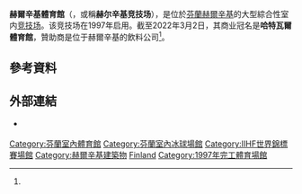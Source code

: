 {{Infobox stadium
| name         = 赫爾辛基體育館
| nickname     = 
| image        = [[File:Helsinki_Arena_March_2022.jpg|250px]]
| logo_image   = 
| coordinates  = {{coord|60|12|20.66|N|24|55|44.03|E|type:landmark|display=inline,title}}
| location     = [[芬蘭|芬蘭]][[赫爾辛基|赫爾辛基]]
| broke_ground = 1996年4月2日
| opened       = 1997年4月19日<ref name="world"/>
| owner        = Arena Events Oy
| surface      = 多樣
| architect    = SCI Architects
| project_manager = {{tsl|en|Harry Harkimo|哈利·哈爾基莫}}
| main_contractors = [[斯堪斯卡|斯堪斯卡]]
| construction_cost = 300.000.000 [[芬蘭馬克|mk]] <br/> <small> (50.000.000 [[歐元|€]])</small>
| former_names = Hartwall Areena (1997–2014)<br/>Hartwall Arena (2014-2022)
| tenants      = [[赫爾辛基小丑|赫爾辛基小丑]] (1997-)
| capacity     = 14,000 (籃球)<br/>13,349 (冰球)<br/>7,500 - 15,000 (演唱會)<br/>3,000 - 5,000 (劇院)
}}
'''赫爾辛基體育館'''（{{lang-fi|Helsinki-halli}}，或稱'''赫尔辛基竞技场'''），是位於[[芬蘭|芬蘭]][[赫爾辛基|赫爾辛基]]的大型綜合性室内[[竞技场|竞技场]]。该竞技场在1997年启用。截至2022年3月2日，其商业冠名是'''哈特瓦爾體育館'''，贊助商是位于赫爾辛基的飲料公司{{le|哈特瓦爾|Hartwall}}<ref name="Hyyppä+Niemeläinen"/>。

==參考資料==
{{Reflist|30em|refs=
<ref name="world">{{cite web | url = http://www.worldofstadiums.com/europe/finland/hartwall-arena/ | title = Hartwall Arena | language = en | publisher = World of Stadiums | accessdate = 2017-10-30 | archive-date = 2021-01-05 | archive-url = https://web.archive.org/web/20210105183511/http://www.worldofstadiums.com/europe/finland/hartwall-arena/ | dead-url = no }}</ref>

<ref name="Hyyppä+Niemeläinen">{{cite web | url = https://yle.fi/urheilu/3-12339818 | title = Hartwall Arenan nimikyltit otettiin pois Helsingin areenasta – katso kuvat ja video historiallisesta hetkestä | author = Hyyppä, Emma & Niemeläinen, Jonne | language = fi | publisher = Yle | date = 2022-03-02 | accessdate = 2022-03-02 | archive-date = 2022-04-08 | archive-url = https://web.archive.org/web/20220408055701/https://yle.fi/urheilu/3-12339818 | dead-url = no }}</ref>
}}

==外部連結==
{{commons category|Hartwall Arena|position=left}}
* {{Official website|https://hartwallarena.fi/}} {{fi}} {{en}} {{ru}}

{{s-start}}
{{succession box 
 | title=[[赫爾辛基小丑|小丑]]<br/> 主場
 | years = 1997–至今
 | before = [[赫爾辛基冰球館|赫爾辛基冰球館]]
 | after = 現任
}}
{{succession box 
|title=[[歐洲歌唱大賽|歐洲歌唱大賽]]<br/>比賽場地
|before=[[O.A.C.A.奧林匹克室內體育館|奧林匹克室內體育館]] <br/>[[雅典|雅典]] 
|after=[[貝爾格勒球館|貝爾格勒球館]] <br/>[[貝爾格勒|貝爾格勒]]
|years='''[[2007年歐洲歌唱大賽|2007]]'''
}}
{{s-end}}

[[Category:芬蘭室內體育館|Category:芬蘭室內體育館]]
[[Category:芬蘭室內冰球場館|Category:芬蘭室內冰球場館]]
[[Category:IIHF世界錦標賽場館|Category:IIHF世界錦標賽場館]]
[[Category:赫爾辛基建築物|Category:赫爾辛基建築物]]
[[Category:國家體育場|Finland]]
[[Category:1997年完工體育場館|Category:1997年完工體育場館]]